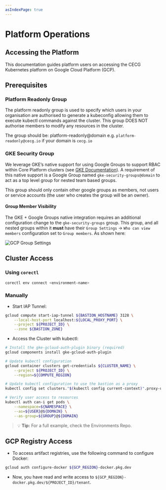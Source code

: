 ```yaml
---
asIndexPage: true
---
```


# Platform Operations


## Accessing the Platform

This documentation guides platform users on accessing the CECG Kubernetes platform on Google Cloud Platform (GCP).

## Prerequisites

### Platform Readonly Group

The platform readonly group is used to specify which users in your organisation are authorised to generate a kubeconfig allowing them to execute kubectl commands against the cluster. This group DOES NOT authorise members to modify any resources in the cluster.

The group should be: platform-readonly@domain e.g. `platform-readonly@cecg.io` if your domain is `cecg.io`

### GKE Security Group

We leverage GKE’s native support for using Google Groups to support RBAC within Core Platform clusters (see [GKE Documentation](https://cloud.google.com/kubernetes-engine/docs/how-to/google-groups-rbac#console)). A requirement of this native support is a Google Group named `gke-security-groups@domain` to act as a top level group for nested team based groups.

This group should only contain other google groups as members, not users or service accounts (the user who creates the group will be an owner).

#### Group Member Visibility

The GKE + Google Groups native integration requires an additional configuration change to the `gke-security-groups` group. This group, and all nested groups within it **must** have their `Group Settings` -> `Who can view members` configuration set to `Group members`. As shown here:

![GCP Group Settings](/images/connected-kubernetes/gcp-group-settings.png)

## Cluster Access

### Using `corectl`

```bash
corectl env connect <environment-name>
```

### Manually

* Start IAP Tunnel:

```bash
gcloud compute start-iap-tunnel ${BASTION_HOSTNAME} 3128 \
    --local-host-port localhost:${LOCAL_PROXY_PORT} \
    --project ${PROJECT_ID} \
    --zone ${BASTION_ZONE}
```

* Access the Cluster with kubectl:

```bash
# Install the gke-gcloud-auth-plugin binary (required)
gcloud components install gke-gcloud-auth-plugin

# Update kubectl configuration
gcloud container clusters get-credentials ${CLUSTER_NAME} \
    --project ${PROJECT_ID} \
    --region=${COMPUTE_REGION}

# Update kubectl configuration to use the bastion as a proxy
kubectl config set clusters."$(kubectl config current-context)".proxy-url http://localhost:${LOCAL_PROXY_PORT}

# Verify user access to resources
kubectl auth can-i get pods \
    --namespace=${NAMESPACE} \
    --as=${USER}@${DOMAIN} \
    --as-group=${GROUP}@${DOMAIN}
```

> :bulb: **Tip:** For a full example, check the Environments Repo.

## GCP Registry Access

* To access artifact registries, use the following command to configure Docker:

```bash
gcloud auth configure-docker ${GCP_REGION}-docker.pkg.dev
```

* Now, you have read and write access to `${GCP_REGION}-docker.pkg.dev/${PROJECT_ID}/tenant`.
